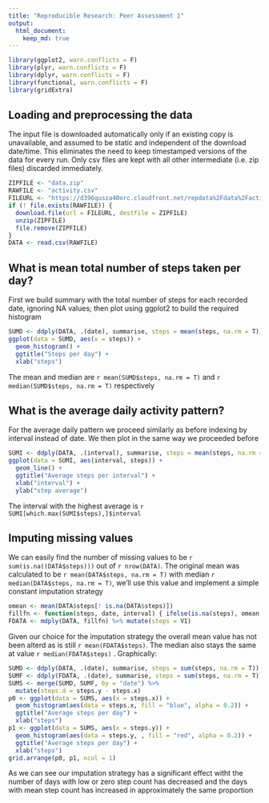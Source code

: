 ```yaml
---
title: "Reproducible Research: Peer Assessment 1"
output: 
  html_document:
    keep_md: true
---
```


```r
library(ggplot2, warn.conflicts = F)
library(plyr, warn.conflicts = F)
library(dplyr, warn.conflicts = F)
library(functional, warn.conflicts = F)
library(gridExtra)
```

## Loading and preprocessing the data
The input file is downloaded automatically only if an existing copy is unavailable, and assumed to be static and independent of the download date/time. This eliminates the need to keep timestamped versions of the data for every run. Only csv files are kept with all other intermediate (i.e. zip files) discarded immediately.
```r
ZIPFILE <- "data.zip"
RAWFILE <- "activity.csv"
FILEURL <- "https://d396qusza40orc.cloudfront.net/repdata%2Fdata%2Factivity.zip"
if (! file.exists(RAWFILE)) {
  download.file(url = FILEURL, destfile = ZIPFILE)
  unzip(ZIPFILE)
  file.remove(ZIPFILE)
}
DATA <- read.csv(RAWFILE)
```

## What is mean total number of steps taken per day?
First we build summary with the total number of steps for each recorded date, ignoring NA values; then plot using ggplot2 to build the required histogram
```r
SUMD <- ddply(DATA, .(date), summarise, steps = mean(steps, na.rm = T))
ggplot(data = SUMD, aes(x = steps)) + 
  geom_histogram() +
  ggtitle("Steps per day") + 
  xlab("steps")
```

The mean and median are ```r mean(SUMD$steps, na.rm = T)``` and ```r median(SUMD$steps, na.rm = T)``` respectively

## What is the average daily activity pattern?
For the average daily pattern we proceed similarly as before indexing by interval instead of date. We then plot in the same way we proceeded before 
```r
SUMI <- ddply(DATA, .(interval), summarise, steps = mean(steps, na.rm = T))
ggplot(data = SUMI, aes(interval, steps)) + 
  geom_line() +
  ggtitle("Average steps per interval") +
  xlab("interval") +
  ylab("step average")
```

The interval with the highest average is ```r SUMI[which.max(SUMI$steps),]$interval```

## Imputing missing values

We can easily find the number of missing values to be ```r sum(is.na((DATA$steps)))``` out of ```r nrow(DATA)```. The original mean was calculated to be ```r mean(DATA$steps, na.rm = T)``` with median ```r median(DATA$steps, na.rm = T)```, we'll use this value and implement a simple constant imputation strategy

```r
omean <- mean(DATA$steps[! is.na(DATA$steps)])
fillfn <- function(steps, date, interval) { ifelse(is.na(steps), omean, steps) }
FDATA <- mdply(DATA, fillfn) %>% mutate(steps = V1)
```
 
Given our choice for the imputation strategy the overall mean value  has not been alterd as is still ```r mean(FDATA$steps)```. The median also stays the same at value ```r median(FDATA$steps)``` . Graphically:

```r
SUMD <- ddply(DATA, .(date), summarise, steps = sum(steps, na.rm = T))
SUMF <- ddply(FDATA, .(date), summarise, steps = sum(steps, na.rm = T))
SUMS <- merge(SUMD, SUMF, by = "date") %>% 
  mutate(steps.d = steps.y - steps.x)
p0 <- ggplot(data = SUMS, aes(x = steps.x)) +
  geom_histogram(aes(data = steps.x, fill = "blue", alpha = 0.2)) +
  ggtitle("Average steps per day") + 
  xlab("steps")
p1 <- ggplot(data = SUMS, aes(x = steps.y)) +
  geom_histogram(aes(data = steps.y, , fill = "red", alpha = 0.2)) +
  ggtitle("Average steps per day") + 
  xlab("steps")
grid.arrange(p0, p1, ncol = 1)
```

As we can see our imputation strategy has a significant effect witht the number of days with low or zero step count has decreased and the days with mean step count has increased in approximately the same proportion

